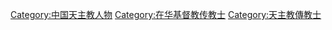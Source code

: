 [[Category:中国天主教人物|Category:中国天主教人物]]
[[Category:在华基督教传教士|Category:在华基督教传教士]]
[[Category:天主教傳教士|Category:天主教傳教士]]
